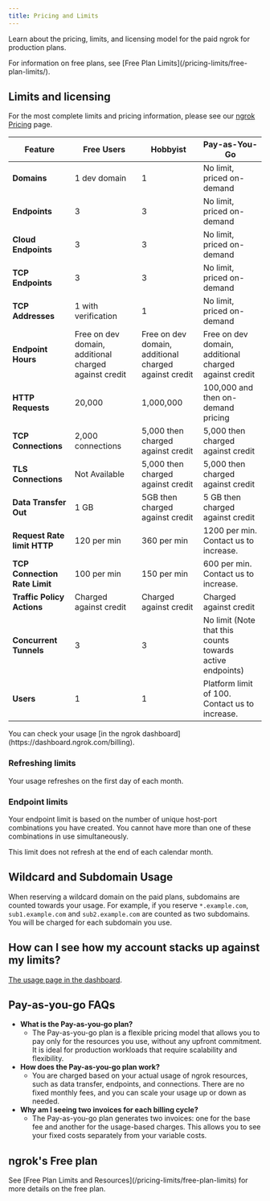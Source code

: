 ```yaml
---
title: Pricing and Limits
---
```





Learn about the pricing, limits, and licensing model for the paid ngrok for production plans.

<Tip>
For information on free plans, see [Free Plan Limits](/pricing-limits/free-plan-limits/).
</Tip>

## Limits and licensing

For the most complete limits and pricing information, please see our [ngrok Pricing](https://ngrok.com/pricing) page.

| Feature                       | Free Users                                            | Hobbyist                                              | Pay-as-You-Go                                             |
| ----------------------------- | ----------------------------------------------------- | ----------------------------------------------------- | --------------------------------------------------------- |
| **Domains**                   | 1 dev domain                                          | 1                                                     | No limit, priced on-demand                                |
| **Endpoints**                 | 3                                                     | 3                                                     | No limit, priced on-demand                                |
| **Cloud Endpoints**           | 3                                                     | 3                                                     | No limit, priced on-demand                                |
| **TCP Endpoints**             | 3                                                     | 3                                                     | No limit, priced on-demand                                |
| **TCP Addresses**             | 1 with verification                                   | 1                                                     | No limit, priced on-demand                                |
| **Endpoint Hours**            | Free on dev domain, additional charged against credit | Free on dev domain, additional charged against credit | Free on dev domain, additional charged against credit     |
| **HTTP Requests**             | 20,000                                                | 1,000,000                                             | 100,000 and then on-demand pricing                        |
| **TCP Connections**           | 2,000 connections                                     | 5,000 then charged against credit                     | 5,000 then charged against credit                         |
| **TLS Connections**           | Not Available                                         | 5,000 then charged against credit                     | 5,000 then charged against credit                         |
| **Data Transfer Out**         | 1 GB                                                  | 5GB then charged against credit                       | 5 GB then charged against credit                          |
| **Request Rate limit HTTP**   | 120 per min                                           | 360 per min                                           | 1200 per min. Contact us to increase.                     |
| **TCP Connection Rate Limit** | 100 per min                                           | 150 per min                                           | 600 per min. Contact us to increase.                      |
| **Traffic Policy Actions**    | Charged against credit                                | Charged against credit                                | Charged against credit                                    |
| **Concurrent Tunnels**        | 3                                                     | 3                                                     | No limit (Note that this counts towards active endpoints) |
| **Users**                     | 1                                                     | 1                                                     | Platform limit of 100. Contact us to increase.            |

<Note>
You can check your usage [in the ngrok dashboard](https://dashboard.ngrok.com/billing).
</Note>

### Refreshing limits

Your usage refreshes on the first day of each month.

### Endpoint limits

Your endpoint limit is based on the number of unique host-port combinations you have created. You cannot have more than one of these combinations in use simultaneously.

<Warning>
This limit does not refresh at the end of each calendar month.
</Warning>

## Wildcard and Subdomain Usage

When reserving a wildcard domain on the paid plans, subdomains are counted towards your usage. For example, if you reserve `*.example.com`, `sub1.example.com` and `sub2.example.com` are counted as two subdomains.
You will be charged for each subdomain you use.

## How can I see how my account stacks up against my limits?

[The usage page in the dashboard](https://dashboard.ngrok.com/usage).

## Pay-as-you-go FAQs

- **What is the Pay-as-you-go plan?**
  - The Pay-as-you-go plan is a flexible pricing model that allows you to pay only for the resources you use, without any upfront commitment. It is ideal for production workloads that require scalability and flexibility.
- **How does the Pay-as-you-go plan work?**
  - You are charged based on your actual usage of ngrok resources, such as data transfer, endpoints, and connections. There are no fixed monthly fees, and you can scale your usage up or down as needed.
- **Why am I seeing two invoices for each billing cycle?**
  - The Pay-as-you-go plan generates two invoices: one for the base fee and another for the usage-based charges. This allows you to see your fixed costs separately from your variable costs.

## ngrok's Free plan

<Tip>
See [Free Plan Limits and Resources](/pricing-limits/free-plan-limits) for more details on the free plan.
</Tip>

<FreeResources />
